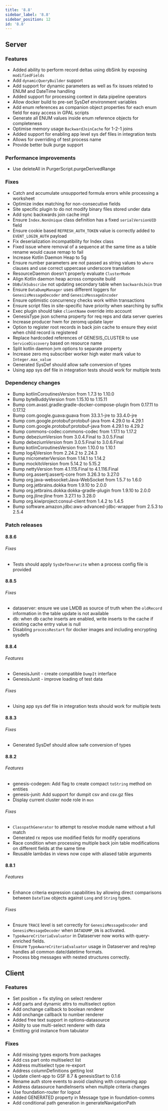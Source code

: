 ```yaml
---
title: '8.8'
sidebar_label: '8.8'
sidebar_position: 12
id: '8.8'
---
```


## Server

### Features
* Added ability to perform record deltas using dbSink by exposing `modifiedFields` 
* Add `dynamicQueryBuilder` support 
* Add support for dynamic parameters as well as fix issues related to ENUM and DateTime handling 
* Added support for processing context in data pipeline operators 
* Allow docker build to pre-set SysDef environment variables 
* Add enum references as companion object properties for each enum field for easy access in GPAL scripts 
* Generate all ENUM values inside enum reference objects for completeness 
* Optimise memory usage `BackwardJoinCache` for 1-2-1 joins 
* Added support for enabling app level sys def files in integration tests 
* Allows for overriding of test process name 
* Provide better bulk purge support 

### Performance improvements
* Use deleteAll in PurgerScript.purgeDerivedRange 

### Fixes
* Catch and accumulate unsupported formula errors while processing a worksheet 
* Optimize index matching for non-consecutive fields 
* Site specific plugin to do not modify binary files stored under data 
* Add sync backwards join cache impl 
* Ensure `Index.NonUnique` class definition has a fixed `serialVersionUID` field 
* Ensure cookie based `REFRESH_AUTH_TOKEN` value is correctly added to `EVENT_LOGIN_AUTH` payload 
* Fix deserialization incompatibility for Index class 
* Fixed issue where removal of a sequence at the same time as a table rename would cause remap to fail 
* Increase Kotlin Daemon Heap to 5g 
* Ensure number parameters are not passed as string values to `where` clauses and use correct uppercase underscore translation 
* ResourceDaemon doesn't properly evaluate `ClusterMode` 
* Align Kotlin daemon heap across composite build 
* `DbBulkSubscribe` not updating secondary table when `backwardsJoin` true 
* Ensure `DataDumpManager` uses different loggers for `GenesisMessageDecoder` and `GenesisMessageEncoder` 
* Ensure optimistic concurrency checks work within transactions 
* Ensure script files in site-specific have priority when searching by suffix 
* Exec plugin should take `clientName` override into account 
* GenesisType json schema property for req reps and data server queries 
* Increase producer hwm for zeromq update layer 
* Option to register root records in back join cache to ensure they exist when child record is registered 
* Replace hardcoded references of GENESIS_CLUSTER to use `ServiceDiscovery` based on resource name 
* Split kotlin daemon jvm options to separate property 
* Increase zero mq subscriber worker high water mark value to `Integer.max_value`
* Generated SysDef should allow safe conversion of types
* Using app sys def file in integration tests should work for multiple tests

### Dependency changes

* Bump kotlinCoroutinesVersion from 1.7.3 to 1.10.0
* Bump byteBuddyVersion from 1.15.10 to 1.15.11
* Bump com.avast.gradle:gradle-docker-compose-plugin from 0.17.11 to 0.17.12
* Bump com.google.guava:guava from 33.3.1-jre to 33.4.0-jre
* Bump com.google.protobuf:protobuf-java from 4.29.0 to 4.29.1
* Bump com.google.protobuf:protobuf-java from 4.29.1 to 4.29.2
* Bump commons-codec:commons-codec from 1.17.1 to 1.17.2
* Bump debeziumVersion from 3.0.4.Final to 3.0.5.Final
* Bump debeziumVersion from 3.0.5.Final to 3.0.6.Final
* Bump kotlinCoroutinesVersion from 1.10.0 to 1.10.1
* Bump log4jVersion from 2.24.2 to 2.24.3
* Bump micrometerVersion from 1.14.1 to 1.14.2
* Bump mockitoVersion from 5.14.2 to 5.15.2
* Bump nettyVersion from 4.1.115.Final to 4.1.116.Final
* Bump org.assertj:assertj-core from 3.26.3 to 3.27.0
* Bump org.java-websocket:Java-WebSocket from 1.5.7 to 1.6.0
* Bump org.jetbrains.dokka from 1.9.10 to 2.0.0
* Bump org.jetbrains.dokka:dokka-gradle-plugin from 1.9.10 to 2.0.0
* Bump org.jline:jline from 3.27.1 to 3.28.0
* Bump org.kiwiproject:consul-client from 1.4.2 to 1.4.5
* Bump software.amazon.jdbc:aws-advanced-jdbc-wrapper from 2.5.3 to 2.5.4

### Patch releases

#### 8.8.6

###### Fixes

- Tests should apply `SysDefOverwrite` when a process config file is provided 

#### 8.8.5

###### Fixes

- dataserver: ensure we use LMDB as source of truth when the `oldRecord` information in the table update is not available 
- db: when db cache inserts are enabled, write inserts to the cache if existing cache entry value is null 
- Disabling `processRestart` for docker images and including encrypting sysdefs

#### 8.8.4

###### Features

- GenesisJunit - create compatible `DumpIt` interface 
- GenesisJunit - improve loading of test data 

###### Fixes
- Using app sys def file in integration tests should work for multiple tests

#### 8.8.3

###### Fixes
- Generated SysDef should allow safe conversion of types

#### 8.8.2

###### Features

- genesis-codegen: Add flag to create compact `toString` method on entities 
- genesis-junit: Add support for dumpit csv and csv.gz files
- Display current cluster node role in `mon` 

###### Fixes

- `ClasspathGenerator` to attempt to resolve module name without a full match 
- Generated rx repos use modified fields for modify operations 
- Race condition when processing multiple back join table modifications on different fields at the same time
- Reusable lambdas in views now cope with aliased table arguments

#### 8.8.1

###### Features
- Enhance criteria expression capabilities by allowing direct comparisons between `DateTime` objects against `Long` and `String` types.

###### Fixes
- Ensure `TRACE` level is set correctly for `GenesisMessageEncoder` and `GenesisMessageDecoder` when `DATADUMP_ON` is activated.
- `TypeAwareCriteriaEvaluator` in Dataserver now works with query-enriched fields.
- Ensure `TypeAwareCriteriaEvaluator` usage in Dataserver and req/rep handles all common date/datetime formats.
- Process bbg messages with nested structures correctly.

## Client

### Features

- Set position + fix styling on select renderer 
- Add parts and dynamic attrs to multiselect option 
- Add onchange callback to boolean renderer 
- Add onchange callback to number renderer 
- Added free text support in options-datasource 
- Ability to use multi-select renderer with data 
- Emitting grid instance from tabulator

### Fixes

- Add missing types exports from packages 
- Add css part onto multiselect list 
- Address multiselect type re-export
- Address columnDefinitions getting lost
- Update client-app to GSF 8.7 & genesisStart to 0.1.6
- Rename auth store events to avoid clashing with consuming app 
- Address datasource handleInserts when multiple criteria changes
- Use foundation-router for logout
- Added GENERATED property in Message type in foundation-comms
- Add conditional path generation in generateNavigationPath
